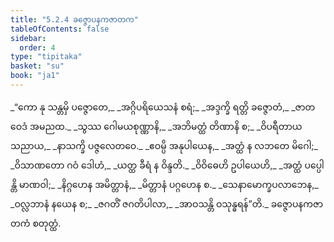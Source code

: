 ```yaml
---
title: "5.2.4 ခဇ္ဇောပနကဇာတက"
tableOfContents: false
sidebar:
  order: 4
type: "tipitaka"
basket: "su"
book: "ja1"
---
```



<DynamicBreadcrumb />

<Division number="75" book="ja1" e="ch" v="22" p="129">

<Paragraph number="1235" type="verses" book="ja1">
_“ကော နု သန္တမှိ ပဇ္ဇောတေ,_  
_အဂ္ဂိပရိယေသနံ စရံ;_  
_အဒ္ဒက္ခိ ရတ္တိ ခဇ္ဇောတံ,_  
_ဇာတဝေဒံ အမညထ._  

</Paragraph>

</Division>
<Division number="76" book="ja1" e="ch" v="22" p="129">

<Paragraph number="1236" type="verses" book="ja1">
_သွဿ ဂေါမယစုဏ္ဏာနိ,_  
_အဘိမတ္ထံ တိဏာနိ စ;_  
_ဝိပရီတာယ သညာယ,_  
_နာသက္ခိ ပဇ္ဇလေတဝေ._  

</Paragraph>

</Division>
<Division number="77" book="ja1" e="ch" v="22" p="129">

<Paragraph number="1237" type="verses" book="ja1">
_ဧဝမ္ပိ အနုပါယေန,_  
_အတ္ထံ န လဘတေ မိဂေါ;_  
_ဝိသာဏတော ဂဝံ ဒေါဟံ,_  
_ယတ္ထ ခီရံ န ဝိန္ဒတိ._  

</Paragraph>

</Division>
<Division number="78" book="ja1" e="ch" v="22" p="129">

<Paragraph number="1238" type="verses" book="ja1">
_ဝိဝိဓေဟိ ဥပါယေဟိ,_  
_အတ္ထံ ပပ္ပေါန္တိ မာဏဝါ;_  
_နိဂ္ဂဟေန အမိတ္တာနံ,_  
_မိတ္တာနံ ပဂ္ဂဟေန စ._  

</Paragraph>

</Division>
<Division number="79" book="ja1" e="ch" v="22" p="129">

<Paragraph number="1239" type="verses" book="ja1">
_သေနာမောက္ခပလာဘေန,_  
_ဝလ္လဘာနံ နယေန စ;_  
_ဇဂတိံ ဇဂတိပါလာ,_  
_အာဝသန္တိ ဝသုန္ဓရန်”တိ._  


</Paragraph>
</Division>

<Paragraph number="1240" type="center" book="ja1">
ခဇ္ဇောပနကဇာတကံ စတုတ္ထံ.
</Paragraph>